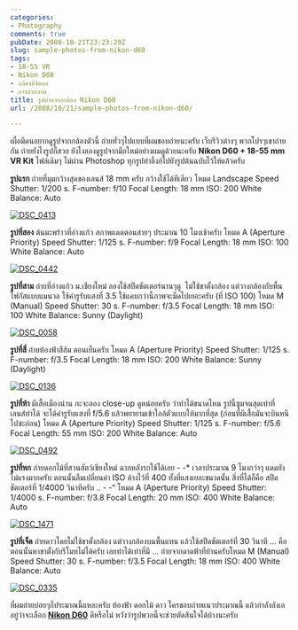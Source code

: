 ```yaml
---
categories:
- Photography
comments: true
pubDate: 2008-10-21T23:23:29Z
slug: sample-photos-from-nikon-d60
tags:
- 18-55 VR
- Nikon D60
- กล้องดิจิตอล
- การถ่ายภาพ
title: รูปถ่ายจากกล้อง Nikon D60
url: /2008/10/21/sample-photos-from-nikon-d60/

---
```


เผื่อมีคนอยากดูรูปจากกล้องตัวนี้ ถ่ายทั่วๆไปแบบที่ผมชอบถ่ายนะครับ เว็บรีวิวต่างๆ พวกโปรๆเขาถ่ายกัน ถ่ายยังไงรูปก็สวย ยังไงลองดูรูปจากมือใหม่อย่างผมดูด้วยนะครับ
**Nikon D60 + 18-55 mm VR Kit**
ไฟล์เดิมๆ ไม่ผ่าน Photoshop
ทุกรูปทำลิ้งก์ไปยังรูปต้นฉบับไว้ให้แล้วครับ

**รูปแรก** ถ่ายที่มุมกว้างสุดของเลนส์ 18 mm ครับ กว้างใช้ได้ทีเดียว
โหมด Landscape
Speed Shutter: 1/200 s.
F-number: f/10
Focal Length: 18 mm
ISO: 200
White Balance: Auto

[![DSC_0413](https://armno.in.th/wp-content/uploads/2008/10/dsc-0413-thumb.jpg)](https://armno.in.th/wp-content/uploads/2008/10/dsc-0413.jpg)

**รูปที่สอง** ต้นมะพร้าวที่อ่างแก้ว สภาพแดดตอนสายๆ ประมาณ 10 โมงเช้าครับ
โหมด A (Aperture Priority)
Speed Shutter: 1/125 s.
F-number: f/9
Focal Length: 18 mm
ISO: 100
White Balance: Auto

[![DSC_0442](https://armno.in.th/wp-content/uploads/2008/10/dsc-0442-thumb.jpg)](https://armno.in.th/wp-content/uploads/2008/10/dsc-0442.jpg)

**รูปที่สาม** ถ่ายที่อ่างแก้ว ม.เชียงใหม่ ลองใช้สปีดชัตเตอร์นานๆดู  ไม่ใช้ขาตั้งกล้อง แต่วางกล้องกับพื้น โฟกัสแบบแมนวล ใช้ค่ารูรับแสงที่ 3.5 ใช้แคบกว่านี้ภาพจะมืดไปเยอะครับ (ที่ ISO 100)
โหมด M (Manual)
Speed Shutter: 30 s.
F-number: f/3.5
Focal Length: 18 mm
ISO: 100
White Balance: Sunny (Daylight)

[![DSC_0058](https://armno.in.th/wp-content/uploads/2008/10/dsc-0058-thumb.jpg)](https://armno.in.th/wp-content/uploads/2008/10/dsc-0058.jpg)

**รูปที่สี่** ถ่ายท้องฟ้าสีส้ม ตอนเย็นครับ
โหมด A (Aperture Priority)
Speed Shutter: 1/125 s.
F-number: f/3.5
Focal Length: 18 mm
ISO: 200
White Balance: Sunny (Daylight)

[![DSC_0136](https://armno.in.th/wp-content/uploads/2008/10/dsc-0136-thumb.jpg)](https://armno.in.th/wp-content/uploads/2008/10/dsc-0136.jpg)

**รูปที่ห้า** ผีเสื้อเมืองน่าน กะจะลอง close-up ดูหน่อยครับ ว่าทำได้ขนาดไหน รูปนี้ซูมจนสุดเท่าที่เลนส์ทำได้ จะได้ค่ารูรับแสงที่ f/5.6 แล้วพยายามเข้าใกล้ตัวแบบให้มากที่สุด (ก่อนที่ผีเสื้อมันจะบินหนีไปซะก่อน)
โหมด A (Aperture Priority)
Speed Shutter: 1/125 s.
F-number: f/5.6
Focal Length: 55 mm
ISO: 200
White Balance: Auto

[![DSC_0492](https://armno.in.th/wp-content/uploads/2008/10/dsc-0492-thumb.jpg)](https://armno.in.th/wp-content/uploads/2008/10/dsc-0492.jpg)

**รูปที่หก** ถ่ายดอกไม้ที่สวนสัตว์เชียงใหม่ ฉากหลังรกใช้ได้เลย - -* เวลาประมาณ 9 โมงกว่าๆ แดดยังไม่แรงมากครับ ตอนนั้นลืมเปลี่ยนค่า ISO ค้างไว้ที่ 400 ทั้งที่แสงเยอะขนาดนั้น สิ่งที่ได้ก็คือ สปีดชัตเตอร์ที่ 1/4000 วินาทีครับ .. - -“
โหมด A (Aperture Priority)
Speed Shutter: 1/4000 s.
F-number: f/3.8
Focal Length: 20 mm
ISO: 400
White Balance: Auto

[![DSC_1471](https://armno.in.th/wp-content/uploads/2008/10/dsc-1471-thumb.jpg)](https://armno.in.th/wp-content/uploads/2008/10/dsc-1471.jpg)

**รูปที่เจ็ด** ถ่ายดาวโดยไม่ใช้ขาตั้งกล้อง แต่วางกล้องบนพื้นแทน แล้วใช้สปีดชัตเตอร์ที่ 30 วินาที … คือตอนนั้นหาขาตั้งกับรีโมทไม่ได้ครับ เลยทำได้เท่าที่มี … ถ่ายจากดาดฟ้าที่บ้านครับโหมด M (Manual)
Speed Shutter: 30 s.
F-number: f/3.5
Focal Length: 18 mm
ISO: 400
White Balance: Auto

[![DSC_0335](https://armno.in.th/wp-content/uploads/2008/10/dsc-0335-thumb.jpg)](https://armno.in.th/wp-content/uploads/2008/10/dsc-0335.jpg)

ที่ผมถ่ายบ่อยๆก็ประมาณนี้แหละครับ ท้องฟ้า ดอกไม้ ดาว ใครชอบถ่ายแนวประมาณนี้ แล้วกำลังลังเลอยู่ว่าจะเลือก **[Nikon D60](https://armno.in.th/20081021/%E0%B8%A3%E0%B8%B5%E0%B8%A7%E0%B8%B4%E0%B8%A7-nikon-d60-%E0%B9%80%E0%B8%AB%E0%B8%A3%E0%B8%AD%E0%B9%80%E0%B8%99%E0%B8%B5%E0%B9%88%E0%B8%A2)** ดีหรือไม่ หวังว่ารูปพวกนี้จะช่วยตัดสินใจได้บ้างนะครับ
